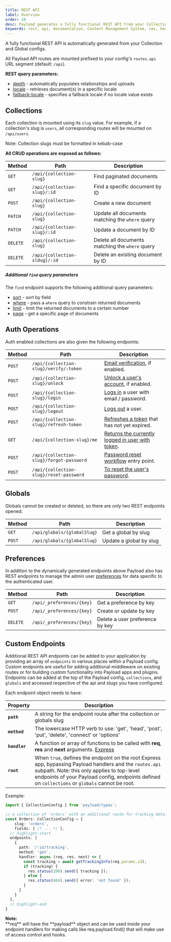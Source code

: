 ```yaml
---
title: REST API
label: Overview
order: 10
desc: Payload generates a fully functional REST API from your Collection and Global configs.
keywords: rest, api, documentation, Content Management System, cms, headless, javascript, node, react, express
---
```


<Banner>
  A fully functional REST API is automatically generated from your Collection and Global configs.
</Banner>

All Payload API routes are mounted prefixed to your config's `routes.api` URL segment (default: `/api`).

**REST query parameters:**

- [depth](/docs/getting-started/concepts#depth) - automatically populates relationships and uploads
- [locale](/docs/configuration/localization#retrieving-localized-docs) - retrieves document(s) in a specific locale
- [fallback-locale](/docs/configuration/localization#retrieving-localized-docs) - specifies a fallback locale if no locale value exists

## Collections

Each collection is mounted using its `slug` value. For example, if a collection's slug is `users`, all corresponding routes will be mounted on `/api/users`.

Note: Collection slugs must be formatted in kebab-case

**All CRUD operations are exposed as follows:**

| Method   | Path                          | Description                                      |
|----------|-------------------------------|--------------------------------------------------|
| `GET`    | `/api/{collection-slug}`      | Find paginated documents                         |
| `GET`    | `/api/{collection-slug}/:id`  | Find a specific document by ID                   |
| `POST`   | `/api/{collection-slug}`      | Create a new document                            |
| `PATCH`  | `/api/{collection-slug}`      | Update all documents matching the `where` query  |
| `PATCH`  | `/api/{collection-slug}/:id`  | Update a document by ID                          |
| `DELETE` | `/api/{collection-slug}`      | Delete all documents matching the `where` query  |
| `DELETE` | `/api/{collection-sldug}/:id` | Delete an existing document by ID                |

##### Additional `find` query parameters

The `find` endpoint supports the following additional query parameters:

- [sort](/docs/queries/overview#sort) - sort by field
- [where](/docs/queries/overview) - pass a `where` query to constrain returned documents
- [limit](/docs/queries/pagination#pagination-controls) - limit the returned documents to a certain number
- [page](/docs/queries/pagination#pagination-controls) - get a specific page of documents

## Auth Operations

Auth enabled collections are also given the following endpoints:

| Method   | Path                        | Description |
| -------- | --------------------------- | ----------- |
| `POST`   | `/api/{collection-slug}/verify/:token`   | [Email verification](/docs/authentication/operations#verify-by-email), if enabled. |
| `POST`   | `/api/{collection-slug}/unlock`          | [Unlock a user's account](/docs/authentication/operations#unlock), if enabled. |
| `POST`   | `/api/{collection-slug}/login`           | [Logs in](/docs/authentication/operations#login) a user with email / password. |
| `POST`   | `/api/{collection-slug}/logout`          | [Logs out](/docs/authentication/operations#logout) a user. |
| `POST`   | `/api/{collection-slug}/refresh-token`   | [Refreshes a token](/docs/authentication/operations#refresh) that has not yet expired. |
| `GET`    | `/api/{collection-slug}/me`              | [Returns the currently logged in user with token](/docs/authentication/operations#me). |
| `POST`   | `/api/{collection-slug}/forgot-password` | [Password reset workflow](/docs/authentication/operations#forgot-password) entry point. |
| `POST`   | `/api/{collection-slug}/reset-password`  | [To reset the user's password](/docs/authentication/operations#reset-password). |

## Globals

Globals cannot be created or deleted, so there are only two REST endpoints opened:

| Method   | Path                        | Description             |
| -------- | --------------------------- | ----------------------- |
| `GET`    | `/api/globals/{globalSlug}` | Get a global by slug    |
| `POST`   | `/api/globals/{globalSlug}` | Update a global by slug |

## Preferences

In addition to the dynamically generated endpoints above Payload also has REST endpoints to manage the admin user [preferences](/docs/admin/overview#preferences) for data specific to the authenticated user.

| Method   | Path                        | Description             |
| -------- | --------------------------- | ----------------------- |
| `GET`    | `/api/_preferences/{key}` | Get a preference by key   |
| `POST`   | `/api/_preferences/{key}` | Create or update by key   |
| `DELETE` | `/api/_preferences/{key}` | Delete a user preference by key |

## Custom Endpoints

Additional REST API endpoints can be added to your application by providing an array of `endpoints` in various places within a Payload config. Custom endpoints are useful for adding additional middleware on existing routes or for building custom functionality into Payload apps and plugins. Endpoints can be added at the top of the Payload config, `collections`, and `globals` and accessed respective of the api and slugs you have configured.

Each endpoint object needs to have:

| Property   | Description                               |
| ---------- | ----------------------------------------- |
| **`path`**     | A string for the endpoint route after the collection or globals slug |
| **`method`**   | The lowercase HTTP verb to use: 'get', 'head', 'post', 'put', 'delete', 'connect' or 'options' |
| **`handler`**  | A function or array of functions to be called with **req**, **res** and **next** arguments. [Express](https://expressjs.com/en/guide/routing.html#route-handlers) |
| **`root`**     | When `true`, defines the endpoint on the root Express app, bypassing Payload handlers and the `routes.api` subpath. Note: this only applies to top-level endpoints of your Payload config, endpoints defined on `collections` or `globals` cannot be root. |

Example:

```ts
import { CollectionConfig } from 'payload/types';

// a collection of 'orders' with an additional route for tracking details, reachable at /api/orders/:id/tracking
const Orders: CollectionConfig = {
	slug: 'orders',
	fields: [ /* ... */ ],
  // highlight-start
  endpoints: [
    {
      path: '/:id/tracking',
      method: 'get',
      handler: async (req, res, next) => {
        const tracking = await getTrackingInfo(req.params.id);
        if (tracking) {
          res.status(200).send({ tracking });
        } else {
          res.status(404).send({ error: 'not found' });
        }
      }
    }
  ],
  // highlight-end
}
```

<Banner>
  <strong>Note:</strong><br/>
  **req** will have the **payload** object and can be used inside your endpoint handlers for making calls like req.payload.find() that will make use of access control and hooks.
</Banner>
